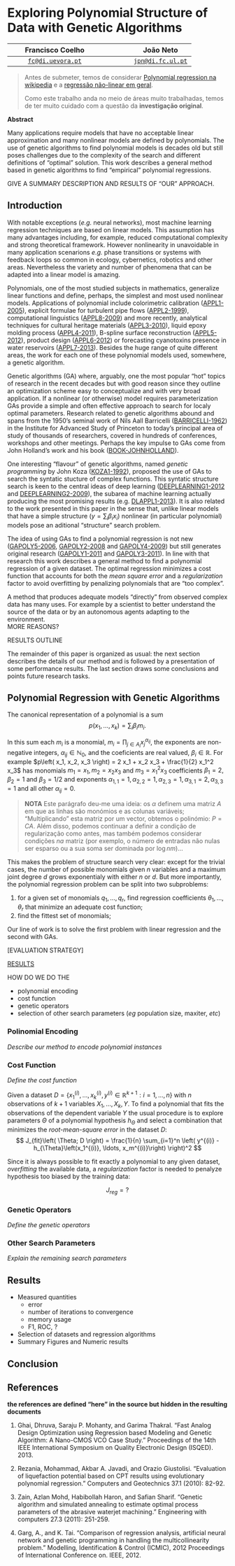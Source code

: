 # Exploring Polynomial Structure of Data with Genetic Algorithms

Francisco Coelho |  | João Neto
:---------------:|-----|:---------:
[`fc@di.uevora.pt`](mailto://fc@di.uevora.pt)| |[`jpn@di.fc.ul.pt`](mailto://jpn@di.fc.ul.pt)


>Antes de submeter, temos de considerar [Polynomial regression na wikipedia](http://en.wikipedia.org/wiki/Polynomial_regression) e a [regressão não-linear em geral](https://www.google.pt/search?q=nonlinear+regression).  
>
>Como este trabalho anda no meio de áreas muito trabalhadas, temos de ter muito cuidado com a questão da **investigação original**.

**Abstract**  

Many applications require models that have no acceptable linear approximation and many nonlinear models are defined by polynomials. The use of genetic algorithms to find polynomial models is decades old but still poses challenges due to the complexity of the search and different definitions of "optimal" solution.
This work describes a general method based in genetic algorithms to find "empirical" polynomial regressions.

GIVE A SUMMARY DESCRIPTION AND RESULTS OF "OUR" APPROACH.

## Introduction

With notable exceptions (_e.g._ neural networks), most machine learning regression techniques are based on linear models. This assumption has many advantages including, for example, reduced computational complexity and strong theoretical framework. However nonlinearity in unavoidable in many application scenarions _e.g._ phase transitions or systems with feedback loops so common in ecology, cybernetics, robotics and other areas. Nevertheless the variety and number of phenomena that can be adapted into a linear model is amazing.

Polynomials, one of the most studied subjects in mathematics, generalize linear functions and define, perhaps, the simplest and most used nonlinear models. Applications of polynomial include colorimetric calibration ([APPL1-2005]), explicit formulae for turbulent pipe flows ([APPL2-1999]), computational linguistics ([APPL8-2009]) and more recently, analytical techniques for cultural heritage materials ([APPL3-2010]), liquid epoxy molding process ([APPL4-2011]), B-spline surface reconstruction ([APPL5-2012]), product design ([APPL6-2012]) or forecasting cyanotoxins presence in water reservoirs ([APPL7-2013]). Besides the huge range of quite different areas, the work for each one of these polynomial models used, somewhere, a genetic algorithm.

Genetic algorithms (GA) where, arguably, one the most popular "hot" topics of research in the recent decades but with good reason since they outline an optimization scheme easy to conceptualize and with very broad application. If a nonlinear (or otherwise) model requires parameterization GAs provide a simple and often effective approach to search for localy optimal parameters. Research related to genetic algorithms abound and spans from the 1950's seminal work of Nils Aall Barricelli ([BARRICELLI-1962]) in the Institute for Advanced Study of Princeton to today's principal area of study of thousands of researchers, covered in hundreds of conferences, workshops and other meetings. Perhaps the key impulse to GAs come from John Holland's work and his book ([BOOK-JOHNHOLLAND]).  

One interesting "flavour" of genetic algorithms, named _genetic programming_ by John Koza ([KOZA1-1992]), proposed the use of GAs to search the syntatic stucture of complex functions. This syntatic structure search is keen to the central ideas of deep learning ([DEEPLEARNING1-2012] and [DEEPLEARNING2-2009]), the subarea of machine learning actually producing the most promising results (e.g. [DLAPPL1-2013]). It is also related to the work presented in this paper in the sense that, unlike linear models that have a simple structure ($y=\sum_i \beta_i x_i$) nonlinear (in particular polynomial) models pose an aditional "structure" search problem.

The idea of using GAs to find a polynomial regression is not new ([GAPOLY5-2006], [GAPOLY2-2008] and [GAPOLY4-2009]) but still generates original research ([GAPOLY1-2011] and [GAPOLY3-2011]). In line with that research this work describes a general method to find a polynomial regression of a given dataset. The optimal regression minimizes a cost function that accounts for both the _mean square error_ and a _regularization_ factor to avoid overfitting by penalizing polynomials that are "too complex". 

A method that produces adequate models "directly" from observed complex data has many uses. For example by a scientist to better understand the source of the data or by an autonomous agents adapting to the environment.  
MORE REASONS?  

RESULTS OUTLINE  

The remainder of this paper is organized as usual: the next section describes the details of our method and is followed by a presentation of some performance results. The last section draws some conclusions and points future research tasks.

## Polynomial Regression with Genetic Algorithms

The canonical representation of a polynomial is a sum
$$
p\left( x_1, \ldots, x_k\right) = \sum_i \beta_i m_i.
$$

In this sum each $m_i$ is a monomial, $m_i = \prod_{j\in A_i} x_j^{\alpha_{ij}}$, the exponents are non-negative integers, $\alpha_{ij}\in\mathbb{N}_0$, and the coeficients are real valued, $\beta_i \in \mathbb{R}$. For example $p\left( x_1, x_2, x_3 \right) = 2 x_1 + x_2 x_3 + \frac{1}{2} x_1^2 x_3$ has monomials $m_1 = x_1, m_2 = x_2 x_3$ and $m_3 = x_1^2 x_3$ coefficients $\beta_1 = 2, \beta_2 = 1$ and $\beta_3 = 1/2$ and exponents $\alpha_{1,1} = 1, \alpha_{2,2}=1, \alpha_{2,3} = 1, \alpha_{3,1} = 2, \alpha_{3,3} = 1$ and all other $\alpha_{ij} = 0$.



> **NOTA** Este parágrafo deu-me uma ideia: os $\alpha$ definem uma matriz $A$ em que as linhas são monómios e as colunas variáveis; "Multiplicando" esta matriz por um vector, obtemos o polinómio: $P=CA$. Além disso, podemos continuar a definir a condição de regularização como antes, mas também podemos considerar condições *na* matriz (por exemplo, o número de entradas não nulas ser esparso ou a sua soma ser dominada por $\log nm$)... 


This makes the problem of structure search very clear: except for the trivial cases, the number of possible monomials given $n$ variables and a maximum joint degree $d$ grows exponentialy with either $n$ or $d$. But more importantly, the polynomial regression problem can be split into two subproblems:

1. for a given set of monomials $q_1, \ldots, q_r$, find regression coefficients $\theta_1,\ldots,\theta_r$ that minimize an adequate cost function;
2. find the fittest set of monomials;

Our line of work is to solve the first problem with linear regression and the second with GAs.

[EVALUATION STRATEGY]  

[RESULTS]


HOW DO WE DO THE

* polynomial encoding
* cost function
* genetic operators
* selection of other search parameters (_eg_ population size, maxiter, _etc_)


### Polinomial Encoding

_Describe our method to encode polynomial instances_

### Cost Function

_Define the cost function_

Given a dataset $D=\left\lbrace x_1^{(i)}, \ldots, x_k^{(i)}, y^{(i)} \in \mathbb{R}^{k+1} : i = 1,\ldots, n \right\rbrace$ with $n$ observations of $k+1$ variables $X_1, \ldots, X_k, Y$. To find a polynomial that fits the observations of the dependent variable $Y$ the usual procedure is to explore parameters $\Theta$ of a polynomial hypothesis $h_{\Theta}$ and select a combination that minimizes the _root-mean-square error_ in the dataset $D$:
$$
J_{fit}\left( \Theta; D \right) = \frac{1}{n} \sum_{i=1}^n \left( y^{(i)} - h_{\Theta}\left(x_1^{(i)}, \ldots, x_m^{(i)}\right) \right)^2
$$

Since it is always possible to fit exactly a polynomial to any given dataset, _overfitting_ the available data, a _regularization_ factor is needed to penalyze hypothesis too biased by the training data:

$$
J_{reg} = ?
$$

### Genetic Operators

_Define the genetic operators_

### Other Search Parameters

_Explain the remaining search parameters_

## Results

* Measured quantities
  - error
  - number of iterations to convergence
  - memory usage
  - F1, ROC, ?  
* Selection of datasets and regression algorithms
* Summary Figures and Numeric results

## Conclusion


## References

**the references are defined "here" in the source but hidden in the resulting documents**

1. Ghai, Dhruva, Saraju P. Mohanty, and Garima Thakral. "Fast Analog Design Optimization using Regression based Modeling and Genetic Algorithm: A Nano-CMOS VCO Case Study." Proceedings of the 14th IEEE International Symposium on Quality Electronic Design (ISQED). 2013.

1. Rezania, Mohammad, Akbar A. Javadi, and Orazio Giustolisi. "Evaluation of liquefaction potential based on CPT results using evolutionary polynomial regression." Computers and Geotechnics 37.1 (2010): 82-92.

1. Zain, Azlan Mohd, Habibollah Haron, and Safian Sharif. "Genetic algorithm and simulated annealing to estimate optimal process parameters of the abrasive waterjet machining." Engineering with computers 27.3 (2011): 251-259.

1. Garg, A., and K. Tai. "Comparison of regression analysis, artificial neural network and genetic programming in handling the multicollinearity problem." Modelling, Identification & Control (ICMIC), 2012 Proceedings of International Conference on. IEEE, 2012.

[GAPOLY1-2011]: http://dx.doi.org/10.4203/ccp.97.39 "Optimal Polynomial Regression Models by using a Genetic Algorithm"

[GAPOLY2-2008]: http://citeseerx.ist.psu.edu/viewdoc/summary?doi=10.1.1.152.7415 "Optimal Sampling of Genetic Algorithms on Polynomial Regression"

[GAPOLY3-2011]: http://www.eejournal.ktu.lt/index.php/elt/article/view/460 "Polynomial Curve Fitting with Varying Real Powers"

[GAPOLY4-2009]: http://dx.doi.org/10.1016/j.eswa.2008.06.046 "A Novel hybrid genetic algorithm for kernel function and parameter optimization in support vector regression"

[GAPOLY5-2006]: http://dx.doi.org/10.1007/s00500-005-0008-8 "Genetic polynomial regression as input selection algorithm for non-linear identification"

[APPL1-2005]: http://dx.doi.org/10.1109/WISP.2005.1531626 "Adaptive polynomial regression for colorimetric scanner calibration using genetic algorithms"

[APPL2-1999]: http://www.environmental-expert.com/Files/5302/articles/5912/art-4.pdf "Method for the identification of explicit polynomial formulae for the friction in turbulent pipe flow"

[APPL3-2010]: http://discovery.ucl.ac.uk/459862/1/459862_Csefalvayova_2010_Talanta_EPS.pdf "Use of genetic algorithms with multivariate regression for determination of gelatine in historic papers based on FT-IR and NIR spectral data"

[APPL4-2011]: http://dx.doi.org/10.1109/TII.2010.2100130 "Modeling of a liquid epoxy molding process using a particle swarm optimization-based fuzzy regression approach"

[APPL5-2012]: http://dx.doi.org/10.1016/j.ins.2010.09.031 "Iterative two-step genetic-algorithm-based method for efficient polynomial B-spline surface reconstruction"

[APPL6-2012]: http://dx.doi.org/10.1007/978-3-642-27476-3_6 "Development of Product Design Models Using Fuzzy Regression Based Genetic Programming"

[APPL7-2013]: http://dx.doi.org/10.1016/j.envres.2013.01.001 "Hybrid modelling based on support vector regression with genetic algorithms in forecasting the cyanotoxins presence in the Trasona reservoir (Northern Spain)"

[APPL8-2009]: http://dx.doi.org/10.1007/s00500-008-0362-4 "Obtaining linguistic fuzzy rule-based regression models from imprecise data with multiobjective genetic algorithms"

[BOOK-JOHNHOLLAND]: http://mitpress.mit.edu/books/adaptation-natural-and-artificial-systems "Adaptation in Natural and Artificial Systems"

[DEEPLEARNING1-2012]: http://arxiv.org/abs/1206.5538 "Representation Learning: A Review and New Perspectives"

[DEEPLEARNING2-2009]: http://www.iro.umontreal.ca/~lisa/publications2/index.php/publications/show/239 "Learning Deep Architectures for AI"

[KOZA1-1992]: http://mitpress.mit.edu/books/genetic-programming "Genetic Programming: On the Programming of Computers by Means of Natural Selection, by John R. Koza, (1992)"

[BARRICELLI-1962]: http://dx.doi.org/10.1007%2FBF01556771 "Numerical testing of evolution theories : Part I Theoretical introduction and basic tests"

[DLAPPL1-2013]: http://www.cs.toronto.edu/~dtarlow/TarSwerCharSutZem_ICML2013.pdf "Tarlow, Daniel and Sutskever, Ilya and Zemel, Richard S. Stochastic k-Neighborhood Selection for Supervised and Unsupervised Learning. 2013. in Proceedings of the 30th International Conference on Machine Learning (ICML)."
